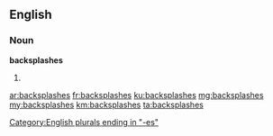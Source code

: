 ==English==

===Noun===
'''backsplashes'''

# {{plural of|backsplash}}

[[Category:English plurals ending in "-es"]]

[[ar:backsplashes]]
[[fr:backsplashes]]
[[ku:backsplashes]]
[[mg:backsplashes]]
[[my:backsplashes]]
[[km:backsplashes]]
[[ta:backsplashes]]